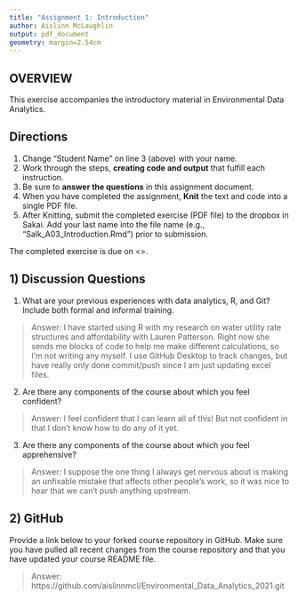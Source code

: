 ```yaml
---
title: "Assignment 1: Introduction"
author: Aislinn McLaughlin
output: pdf_document
geometry: margin=2.54cm
---
```


## OVERVIEW

This exercise accompanies the introductory material in Environmental Data Analytics. 

## Directions
1. Change "Student Name" on line 3 (above) with your name.
3. Work through the steps, **creating code and output** that fulfill each instruction.
4. Be sure to **answer the questions** in this assignment document.
6. When you have completed the assignment, **Knit** the text and code into a single PDF file.
8. After Knitting, submit the completed exercise (PDF file) to the dropbox in Sakai. Add your last name into the file name (e.g., "Salk_A03_Introduction.Rmd") prior to submission.

The completed exercise is due on <>.

## 1) Discussion Questions

1. What are your previous experiences with data analytics, R, and Git? Include both formal and informal training.

> Answer: I have started using R with my research on water utility rate structures and affordability with Lauren Patterson. Right now she sends me blocks of code to help me make different calculations, so I'm not writing any myself. I use GitHub Desktop to track changes, but have really only done commit/push since I am just updating excel files.

2. Are there any components of the course about which you feel confident?

> Answer: I feel confident that I can learn all of this! But not confident in that I don't know how to do any of it yet.

3. Are there any components of the course about which you feel apprehensive?

> Answer: I suppose the one thing I always get nervous about is making an unfixable mistake that affects other people's work, so it was nice to hear that we can't push anything upstream.


## 2) GitHub

Provide a link below to your forked course repository in GitHub. Make sure you have pulled all recent changes from the course repository  and that you have updated your course README file. 

> Answer: https://github.com/aislinnmcl/Environmental_Data_Analytics_2021.git


